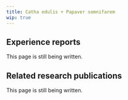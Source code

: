 ---
title: Catha edulis + Papaver somnifarem
wip: true
---

## Experience reports

This page is still being written.

## Related research publications

This page is still being written.

